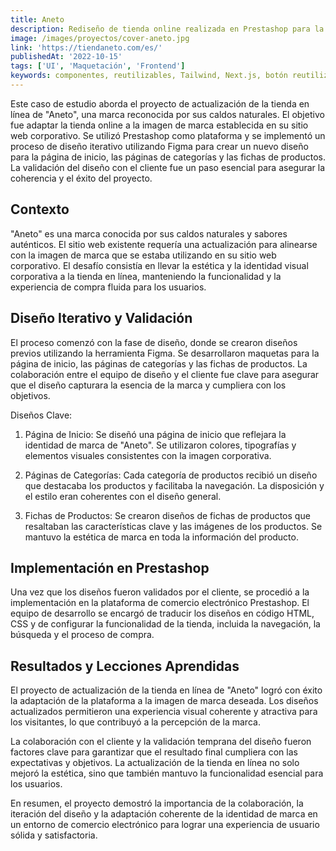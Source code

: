 ```yaml
---
title: Aneto
description: Rediseño de tienda online realizada en Prestashop para la empresa Aneto.
image: /images/proyectos/cover-aneto.jpg
link: 'https://tiendaneto.com/es/'
publishedAt: '2022-10-15'
tags: ['UI', 'Maquetación', 'Frontend']
keywords: componentes, reutilizables, Tailwind, Next.js, botón reutilizable, imagen de perfil reutilizable , personalización con Tailwind
---
```


Este caso de estudio aborda el proyecto de actualización de la tienda en línea de "Aneto", una marca reconocida por sus caldos naturales. El objetivo fue adaptar la tienda online a la imagen de marca establecida en su sitio web corporativo. Se utilizó Prestashop como plataforma y se implementó un proceso de diseño iterativo utilizando Figma para crear un nuevo diseño para la página de inicio, las páginas de categorías y las fichas de productos. La validación del diseño con el cliente fue un paso esencial para asegurar la coherencia y el éxito del proyecto.

## Contexto

"Aneto" es una marca conocida por sus caldos naturales y sabores auténticos. El sitio web existente requería una actualización para alinearse con la imagen de marca que se estaba utilizando en su sitio web corporativo. El desafío consistía en llevar la estética y la identidad visual corporativa a la tienda en línea, manteniendo la funcionalidad y la experiencia de compra fluida para los usuarios.

## Diseño Iterativo y Validación

El proceso comenzó con la fase de diseño, donde se crearon diseños previos utilizando la herramienta Figma. Se desarrollaron maquetas para la página de inicio, las páginas de categorías y las fichas de productos. La colaboración entre el equipo de diseño y el cliente fue clave para asegurar que el diseño capturara la esencia de la marca y cumpliera con los objetivos.

Diseños Clave:

1. Página de Inicio: Se diseñó una página de inicio que reflejara la identidad de marca de "Aneto". Se utilizaron colores, tipografías y elementos visuales consistentes con la imagen corporativa.

2. Páginas de Categorías: Cada categoría de productos recibió un diseño que destacaba los productos y facilitaba la navegación. La disposición y el estilo eran coherentes con el diseño general.

3. Fichas de Productos: Se crearon diseños de fichas de productos que resaltaban las características clave y las imágenes de los productos. Se mantuvo la estética de marca en toda la información del producto.

## Implementación en Prestashop

Una vez que los diseños fueron validados por el cliente, se procedió a la implementación en la plataforma de comercio electrónico Prestashop. El equipo de desarrollo se encargó de traducir los diseños en código HTML, CSS y de configurar la funcionalidad de la tienda, incluida la navegación, la búsqueda y el proceso de compra.

## Resultados y Lecciones Aprendidas

El proyecto de actualización de la tienda en línea de "Aneto" logró con éxito la adaptación de la plataforma a la imagen de marca deseada. Los diseños actualizados permitieron una experiencia visual coherente y atractiva para los visitantes, lo que contribuyó a la percepción de la marca.

La colaboración con el cliente y la validación temprana del diseño fueron factores clave para garantizar que el resultado final cumpliera con las expectativas y objetivos. La actualización de la tienda en línea no solo mejoró la estética, sino que también mantuvo la funcionalidad esencial para los usuarios.

En resumen, el proyecto demostró la importancia de la colaboración, la iteración del diseño y la adaptación coherente de la identidad de marca en un entorno de comercio electrónico para lograr una experiencia de usuario sólida y satisfactoria.

